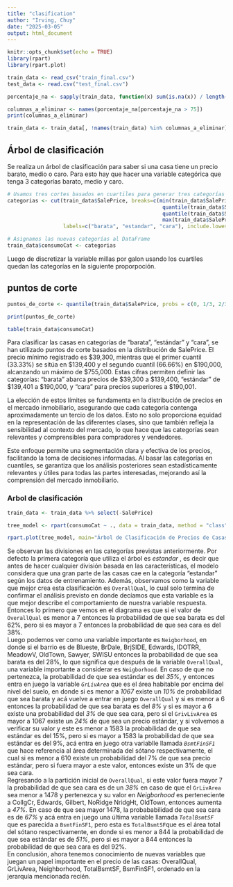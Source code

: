 ```yaml
---
title: "clasification"
author: "Irving, Chuy"
date: "2025-03-05"
output: html_document
---
```


```r
knitr::opts_chunk$set(echo = TRUE)
library(rpart)
library(rpart.plot)
```

```r
train_data <- read_csv("train_final.csv")
test_data <- read.csv("test_final.csv")

```

```r
porcentaje_na <- sapply(train_data, function(x) sum(is.na(x)) / length(x)) * 100

columnas_a_eliminar <- names(porcentaje_na[porcentaje_na > 75])
print(columnas_a_eliminar)

train_data <- train_data[, !names(train_data) %in% columnas_a_eliminar]
```

## Árbol de clasificación  

Se realiza un árbol de clasificación para saber si una casa tiene un precio barato, medio o caro. Para esto hay que hacer una variable categórica que tenga 3 categorías barato, medio y caro.
```r
# Usamos tres cortes basados en cuartiles para generar tres categorías
categorias <- cut(train_data$SalePrice, breaks=c(min(train_data$SalePrice),
                                                  quantile(train_data$SalePrice, probs = 1/3),
                                                  quantile(train_data$SalePrice, probs = 2/3),
                                                  max(train_data$SalePrice)),
                  labels=c("barata", "estandar", "cara"), include.lowest=TRUE)

# Asignamos las nuevas categorías al DataFrame
train_data$consumoCat <- categorias

```

Luego de discretizar la variable millas por galon usando los cuartiles quedan las categorías en la siguiente proporpoción. 

## puntos de corte
```r
puntos_de_corte <- quantile(train_data$SalePrice, probs = c(0, 1/3, 2/3, 1))

print(puntos_de_corte)

```

```r
table(train_data$consumoCat)
```
Para clasificar las casas en categorías de "barata", "estándar" y "cara", se han utilizado puntos de corte basados en la distribución de SalePrice. El precio mínimo registrado es $39,300, mientras que el primer cuantil (33.33%) se sitúa en $139,400 y el segundo cuantil (66.66%) en $190,000, alcanzando un máximo de $755,000. Estas cifras permiten definir las categorías: "barata" abarca precios de $39,300 a $139,400, "estándar" de $139,401 a $190,000, y "cara" para precios superiores a $190,001.

La elección de estos límites se fundamenta en la distribución de precios en el mercado inmobiliario, asegurando que cada categoría contenga aproximadamente un tercio de los datos. Esto no solo proporciona equidad en la representación de las diferentes clases, sino que también refleja la sensibilidad al contexto del mercado, lo que hace que las categorías sean relevantes y comprensibles para compradores y vendedores.

Este enfoque permite una segmentación clara y efectiva de los precios, facilitando la toma de decisiones informadas. Al basar las categorías en cuantiles, se garantiza que los análisis posteriores sean estadísticamente relevantes y útiles para todas las partes interesadas, mejorando así la comprensión del mercado inmobiliario.


### Arbol de clasificación
```r
train_data <- train_data %>% select(-SalePrice)
```

```r

tree_model <- rpart(consumoCat ~ ., data = train_data, method = "class")

rpart.plot(tree_model, main="Árbol de Clasificación de Precios de Casas", extra=102)

```
Se observan las divisiones en las categorías previstas anteriormente. Por defecto la primera categoría que utiliza el árbol es *estandar* , es decir que antes de hacer cualquier división basada en las características, el modelo considera que una gran parte de las casas cae en la categoría "estandar" según los datos de entrenamiento. Además, observamos como la variable que mejor crea esta clasificación es `OverallQual`, lo cual solo termina de confirmar el análisis previsto en donde decíamos que esta variable es la que mejor describe el comportamiento de nuestra variable respuesta. Entonces lo primero que vemos en el diagrama es que si el valor de `OverallQual` es menor a 7 entonces la probabilidad de que sea barata es del 62%, pero si es mayor a 7 entonces la probabilidad de que sea cara es del 38%.  
Luego podemos ver como una variable importante es `Neigborhood`, en donde si el barrio es de Blueste, BrDale, BrjSIDE, Edwards, IDOTRR, MeadowV, OldTown, Sawyer, SWISU entonces la probabilidad de que sea barata es del 28%, lo que significa que después de la variable `OverallQual`, una variable importante a considerar es `Neigborhood`. En caso de que  no pertenezca, la probabilidad de que sea estándar es del *35%*, y entonces entra en juego la variable *`GrLivArea`* que es el área habitable por encima del nivel del suelo, en donde si es menor a *1067* existe un *10%* de probabilidad que sea barata y acá vuelve a entrar en juego `OverallQual` y si es menor a 6 entonces la probabilidad de que sea barata es del *8%* y si es mayor a 6 existe una probabilidad del *3%* de que sea cara, pero si el `GrivLivArea`  es mayor a 1067 existe un *24%* de que sea un precio estándar, y si volvemos a verificar su valor y este es menor a 1583 la probabilidad de que sea estándar es del 15%, pero si es mayor a 1583 la probabilidad de que sea estándar es del 9%, acá entra en juego otra variablle llamada *`BsmtFinSF1`* que hace referencia al área determinada del sótano respectivamente, el cual si es menor a 610 existe un probabilidad del 7% de que sea precio estándar, pero si fuera mayor a este valor, entonces existe un 3% de que sea cara.  
Regresando a la partición inicial de `OverallQual`, si este valor fuera mayor 7 la probabilidad de que sea cara es de un *38%* en caso de que el `GrLivArea` sea menor a 1478 y pertenezca y su valor en *Neigborhood* es perteneciente a CollgCr, Edwards, Gilbert, NoRidge NridgHt, OldTown, entonces aumenta a *47%*. En caso de que sea mayor 1478, la probababilidad de que sea cara es de *67%* y acá entra en juego una última variable llamada *`TotalBsmtSF`* que es parecida a `BsmtFinSF1`, pero esta es `TotalBsmtSF`que es el área total del sótano respectivamente, en donde si es menor a 844 la probabilidad de que sea estándar  es de *51%*, pero si es mayor a 844 entonces la probabilidad de que sea cara es del 92%.  
En conclusión, ahora tenemos conocimiento de nuevas variables que juegan un papel importante en el precio de las casas: OverallQual, GrLivArea, Neighborhood, TotalBsmtSF, BsmFinSF1, ordenado en la jerarquía mencionada recién.
